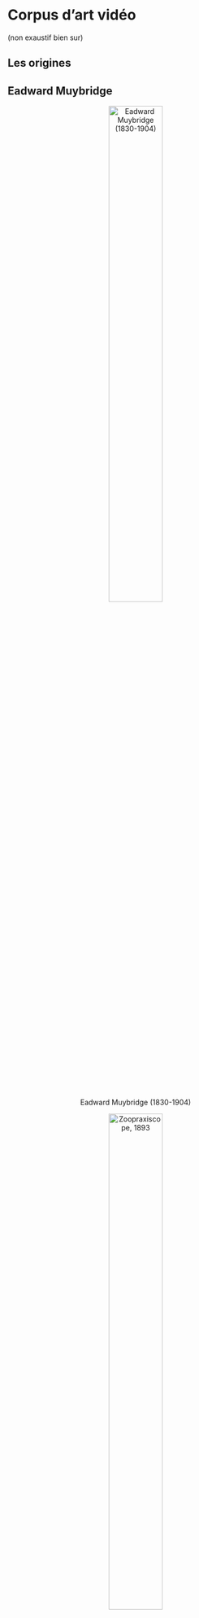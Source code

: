 # Corpus d'art vidéo {#corpus}

(non exaustif bien sur)

## Les origines 

## Eadward Muybridge

<center>
![Eadward Muybridge (1830-1904)](medias/corpus/muybridge/Optic_Projection_fig_411.jpg){width=50%} 

![Zoopraxiscope, 1893](medias/corpus/muybridge/Zoopraxiscope_16485d.gif){width=50%} 

![Phénakistiscope, 1893](medias/corpus/muybridge/Phenakistoscope.gif){width=50%} 

![Chronophotographie  "Eadweard Muybridge" by floorvan is licensed with CC BY-SA 2.0. To view a copy of this license, visit https://creativecommons.org/licenses/by-sa/2.0/ ](medias/corpus/muybridge/3695958436_43ae8a57db_b.jpg)

</center>

* https://fr.wikipedia.org/wiki/Ph%C3%A9nakistiscope
* https://fr.wikipedia.org/wiki/Eadweard_Muybridge
* http://www.artwiki.fr/?EdwardMuybridge


## Georges Mélies 
<center>
![Georges Mélies, 1861-1938](medias/corpus/melies/George_Melies.jpg){width=50%} 

![Le Voyage dans la Lune, 1902](medias/corpus/melies/voyage_dans_la_lune.gif){width=50%} 

![La Sirène, 1904](medias/corpus/melies/sirene_1904.gif){width=50%} 

![coloration manuel](medias/corpus/melies/b25.gif){width=50%} 

</center>

* http://www.artwiki.fr/?GeorgesMelies
* https://fr.wikipedia.org/wiki/Georges_M%C3%A9li%C3%A8s



## Dziga Vertov
<center>

![Dziga Vertov, 1896-1954](medias/corpus/vertov/Dziga-Vertov.jpg)

![The Man with the Movie Camera. 1929](medias/corpus/vertov/ManWAMovieCamera_1929_DzigaVertov.jpg)

![http://www.medienkunstnetz.de/works/der-mann-mit-derkamera/](medias/corpus/vertov/bild.jpg)

</center>

* https://www.moma.org/explore/inside_out/2010/04/20/dziga-vertov/
* http://www.artwiki.fr/?DzigaVertov


## Futurisme et l'art vidéo

## Umberto Boccioni
<center>
![Par Umberto Boccioni — Peggy Guggenheim Collection, Domaine public, https://commons.wikimedia.org/w/index.php?curid=38418936](medias/corpus/boccioni/Umberto_Boccioni_1913Dinamismo_di_un_ciclista.jpg)

## Anton Giulio Bragaglia
<center>

![Anton Giulio Bragaglia, 1890-1960](medias/corpus/bragaglia/Bragaglia_a_giulio.jpg){width=50%}

!["Man playing the double bass", 1911](medias/corpus/bragaglia/Anton-Giulio-Bragaglia-fotodinamica-02.jpg){width=75%}

!["The slap", 1910](medias/corpus/bragaglia/Anton-Giulio-Bragaglia-fotodinamica-04.jpg){width=75%}

!["Bow", 1911](medias/corpus/bragaglia/Anton-Giulio-Bragaglia-fotodinamica-05.jpg){width=75%}

!["Self portrait", 1913](medias/corpus/bragaglia/Anton-Giulio-Bragaglia-fotodinamica-06.jpg){width=75%}

!["Smoker", 1913](medias/corpus/bragaglia/Anton-Giulio-Bragaglia-fotodinamica-07.jpg){width=75%}

!["Waving", 1911](medias/corpus/bragaglia/Anton-Giulio-Bragaglia-fotodinamica-08.jpg){width=75%}

!["Poly-physiognomic portrait of U. Boccioni", 1913](medias/corpus/bragaglia/Anton-Giulio-Bragaglia-fotodinamica-09.jpg){width=75%}

!["Photodynamic portrait of a woman", 1924](medias/corpus/bragaglia/Anton-Giulio-Bragaglia-fotodinamica-11.jpg){width=75%}

!["Typist", 1911](medias/corpus/bragaglia/Anton-Giulio-Bragaglia-fotodinamica-12.jpg){width=75%}

!["L'éventail", 1928 ](medias/corpus/bragaglia/Anton-Giulio-Bragaglia-fotodinamica-13.jpg){width=75%}


<iframe width="640" height="480" src="https://www.youtube.com/embed/TxaIk26Pc-g" frameborder="0" allow="accelerometer; autoplay; clipboard-write; encrypted-media; gyroscope; picture-in-picture" allowfullscreen></iframe>

</center>

* https://www.italianways.com/past-and-futurism-in-bragaglias-photodynamics/
* http://www.artwiki.fr/?FuturismeArtvideo

## Marcel Duchamp
<center>
![Marcel Duchamp, 1887-1968](medias/corpus/duchamp/MarcelduchampEcologie_portrait_duchamp.jpg){width=75%}


![Rotoreliefs, 1926](medias/corpus/duchamp/MarcelduchampEcologie_duchamp_rotoreliefs.jpg)


![Plaque rotative sur verre, ~1920-1923](medias/corpus/duchamp/MarcelduchampEcologie_ducha_rotative_plaque_verre.jpg)


<iframe width="100%" height="480px"  src="https://www.youtube.com/embed/dXINTf8kXCc" frameborder="0" allow="accelerometer; autoplay; clipboard-write; encrypted-media; gyroscope; picture-in-picture" allowfullscreen></iframe>
> Rotoreliefs, 1926



</center>

> La participation du spectateur, l'oeuvre ouverte:
>
> «Ce sont les regardeurs qui font les tableaux»
>
> «Somme toute, l'artiste n'est pas seul à accomplir l'acte de création car le spectateur établit le contact de l'oeuvre avec le monde extérieur en déchiffrant et en interprétant ses qualifications profondes et par là, ajoute sa propre contribution au processus créatif.»  
> -- <cite>Marcel Duchamp</cite>


> Il invente par ses Rotoreliefs l'Art cinétique


* http://www.artwiki.fr/?MarcelduchampEcologie
* https://fr.wikipedia.org/wiki/Marcel_Duchamp



## Stan Brakhage

<center>
![Stan Brakhage, 1933-2003](medias/corpus/brakhage/Stan_Brakhage_(circa_1976).jpg){width=50%}


<iframe width="100%" height="480px" src="https://www.youtube.com/embed/S5P5vkegmvU" frameborder="0" allow="accelerometer; autoplay; clipboard-write; encrypted-media; gyroscope; picture-in-picture" allowfullscreen></iframe>
 > Mothlight - Stan Brakhage [1963]
 >
 > On retrouve cette technique d'intervention sur la pellicule de manière encore plus marquée pour Mothlight, en 1963. Pour ce court-métrage, Brakhage ne s'est pas servi de caméra : il a inséré entre deux pellicules des feuilles et des insectes, ce qui donne de nouveau un rythme de défilement extrêmement rapide.
 > <cite> art wiki </cite>


<iframe width="100%" height="480px" src="https://www.youtube.com/embed/ESLn1OUxMGI" frameborder="0" allow="accelerometer; autoplay; clipboard-write; encrypted-media; gyroscope; picture-in-picture" allowfullscreen></iframe>
> The Dante Quartet - Stan Brakhage [1987]

</center>

* http://www.artwiki.fr/?StanBrakhage
* https://en.wikipedia.org/wiki/Stan_Brakhage


## John Milton Cage
* http://www.artwiki.fr/?JohnCage


## Norman McLaren

<center>

![Norman McLaren, 1914-1987](medias/corpus/mclaren/Norman_McLaren_drawing_on_film_-_1944.jpg)

<iframe width="100%" height="480px" src="https://www.youtube.com/embed/Q0vgZv_JWfM" frameborder="0" allow="accelerometer; autoplay; clipboard-write; encrypted-media; gyroscope; picture-in-picture" allowfullscreen></iframe>
> Pen Point Percussion (1958)

<iframe width="100%" height="480px" src="https://www.youtube.com/embed/0yJRWUAKgnY" frameborder="0" allow="accelerometer; autoplay; clipboard-write; encrypted-media; gyroscope; picture-in-picture" allowfullscreen></iframe>
> Mosaic (1965)

<iframe width="100%" height="480px" src="https://www.youtube.com/embed/UmSzc8mBJCM" frameborder="0" allow="accelerometer; autoplay; clipboard-write; encrypted-media; gyroscope; picture-in-picture" allowfullscreen></iframe>
> Synchromy (1971)

<iframe width="100%" height="480" src="https://www.youtube.com/embed/86Wp96uG-N8" frameborder="0" allow="accelerometer; autoplay; clipboard-write; encrypted-media; gyroscope; picture-in-picture" allowfullscreen></iframe>
> A Phantasy in Colors (1949)

</center>

* https://www.onf.ca/cineastes/norman-mclaren/
* https://fr.wikipedia.org/wiki/Norman_McLaren
* http://www.artwiki.fr/?NormanMcLaren

## 1960 et le début de la vidéo
<center>


```r
knitr::include_graphics(c("medias/corpus/1960/Charles_Bensinger_video_guide_2.jpg","medias/corpus/1960/Charles_Bensinger_video_guide_3.jpg"))
``` 

</center>

* https://cool.culturalheritage.org/videopreservation/vid_guide/
* https://en.wikipedia.org/wiki/Portapak


## Nam June Paik
<center>
![Nam June Paik, 1932-2006](medias/corpus/paik/paik_10.jpg)

```r
knitr::include_graphics(c("medias/corpus/paik/____NamJunepaik_0220452w_namjunepaikzenfortv1961975_vignette_300_209_20150414152312_20150414153250.jpg","medias/corpus/paik/__NamJunepaik_22222_vignette_300_209_20150414121039_20150414121316.jpg","medias/corpus/paik/_NamJunepaik_paik_magnet_tv_20150506194428_20150506194457.jpg"))
``` 

</center>
* http://www.artwiki.fr/?NamjunePaik
* https://fr.wikipedia.org/wiki/Nam_June_Paik

## Steina and Woody Vasulka

<center>

</center>

* https://www.fondation-langlois.org/html/f/page.php?NumPage=435
* http://www.sonore-visuel.fr/fr/evenement/au-commencement-etait-le-bruit-la-poesie-electronique-de-steina-et-woody-vasulka
* http://www.vasulka.org/
* https://www.fondation-langlois.org/html/f/page.php?NumPage=495
* https://www.eai.org/artists/steina-and-woody-vasulka/biography


## Wolf Vostell

<center>

</center>

* http://www.artwiki.fr/?WolfVostell

## Les Levine

<center>
</center>

* http://www.artwiki.fr/?LesLevine

## 1970

## Valie Export

* http://www.artwiki.fr/?ValieExport

## Frank Gillette

* http://www.artwiki.fr/?FrankGillette

## Michael Snow

* http://www.artwiki.fr/?MichaelSnow

## Jud Yalkut

* http://www.artwiki.fr/?JudYalkut

## Shigeko Kubota

* http://www.artwiki.fr/?ShigekoKubota

## Marina Abramovic & Ulay

* http://www.artwiki.fr/?AbramoviculayVideo70




## Jean-Pierre Boyer 

<center>

![Jean-Pierre Boyer, 1950 - ](medias/corpus/boyer/Portrait-e2288.jpg){width=50%}

![Chant magnetique](medias/corpus/boyer/Chant-magnetique.jpg)

![Eau](medias/corpus/boyer/Eau.jpg)

![Amertube](medias/corpus/boyer/L-Amertube-2f5ae.jpg)

![Phonoptic](medias/corpus/boyer/Phonoptic-33bd2.jpg)

![video cortex](medias/corpus/boyer/Video-Cortex-b8d37.jpg)

</center>

* https://www.horschamp.qc.ca/spip.php?article535
* https://vitheque.com/en/directors/jean-pierre-boyer
* https://www.fondation-langlois.org/html/e/page.php?NumPage=1839
* https://www.fondation-langlois.org/html/e/research.php?zoom=3&Filtres=5&Numero=i00005710&MotsCles=Jean-Pierre+Boyer


## David Rokeby

<center>

![David Rokeby, 1960-](medias/corpus/rokeby/d00004229-wide.jpg){width=75%}

Very Nervous System (1986-90)

<iframe src="https://player.vimeo.com/video/17231343" width="640" height="480" frameborder="0" allow="autoplay; fullscreen; picture-in-picture" allowfullscreen></iframe>
<p><a href="https://vimeo.com/17231343">Very Nervous System (1987 version)</a> from <a href="https://vimeo.com/davidrokeby">David Rokeby</a> on <a href="https://vimeo.com">Vimeo</a>.</p>


<iframe src="https://player.vimeo.com/video/8120954" width="640" height="424" frameborder="0" allow="autoplay; fullscreen; picture-in-picture" allowfullscreen></iframe>
<p><a href="https://vimeo.com/8120954">Very Nervous System (1982-1991) by David Rokeby</a> from <a href="https://vimeo.com/davidrokeby">David Rokeby</a> on <a href="https://vimeo.com">Vimeo</a>.</p>


</center>

* https://www.fondation-langlois.org/html/e/page.php?NumPage=1951
* http://www.davidrokeby.com/vns.html
* https://www.arshake.com/en/interview-david-rokeby/


## Ryoji Ikeda

<iframe title="vimeo-player" src="https://player.vimeo.com/video/91499224" width="100%" height="360" frameborder="0" allowfullscreen></iframe>

<iframe title="vimeo-player" src="https://player.vimeo.com/video/49873167" width="100%" height="360" frameborder="0" allowfullscreen></iframe>


https://www.ryojiikeda.com/

http://www.artwiki.fr/?RyojiIkeda

## Contemporains 

## Alexandre Burton + Julien Roy
<center>
<iframe src="https://player.vimeo.com/video/239921625?title=0&byline=0&portrait=0" width="100%" height="360" frameborder="0" allow="autoplay; fullscreen; picture-in-picture" allowfullscreen></iframe>
<p><a href="https://vimeo.com/239921625">trois pi&egrave;ces avec des titres - MUTEK Montr&eacute;al 2017</a> from <a href="https://vimeo.com/artificiel">artificiel</a> on <a href="https://vimeo.com">Vimeo</a>.</p>
</center>
* https://www.artificiel.org/projet/3pieces


## Sabrina Ratté

<iframe title="vimeo-player" src="https://player.vimeo.com/video/495505591" width="100%" height="360" frameborder="0" allowfullscreen></iframe>


* http://sabrinaratte.com/FLORALIA-2021
* https://infrarouge.org/productions#/introduction-la-violence/
* http://sabrinaratte.com/filter/VIDEOS
* https://ellephant.org/artists/sabrina-ratte/

## Allison Moore 

* http://www.allisonmoore.net/about


## Guillaume Vallée

* https://www.gvallee.com/


## TIND :: thisisnotdesign

* http://tind.org/



## Dérapages

### DEADLINE 17 avril 2021 : date limite pour soumettre un film.

https://derapage.ca/?fbclid=IwAR1VeYPaM7V9x1IoA0_eM9vtRQpD9VERCpwDl4oRTxOXK_n41Vol67EQH5E

###  Dérapages  

https://www.youtube.com/results?search_query=derapage+festival

<iframe width="100%" height="480" src="https://www.youtube.com/embed/lvUH7b8x1DM" frameborder="0" allow="accelerometer; autoplay; clipboard-write; encrypted-media; gyroscope; picture-in-picture" allowfullscreen></iframe>

<iframe width="100%" height="480" src="https://www.youtube.com/embed/w3tx2bgip4o" frameborder="0" allow="accelerometer; autoplay; clipboard-write; encrypted-media; gyroscope; picture-in-picture" allowfullscreen></iframe>

<iframe width="100%" height="480" src="https://www.youtube.com/embed/sGUgCo1PkzE" frameborder="0" allow="accelerometer; autoplay; clipboard-write; encrypted-media; gyroscope; picture-in-picture" allowfullscreen></iframe>

<iframe width="100%" height="480" src="https://www.youtube.com/embed/DJgUtwhClj4" frameborder="0" allow="accelerometer; autoplay; clipboard-write; encrypted-media; gyroscope; picture-in-picture" allowfullscreen></iframe>

<iframe width="100%" height="480" src="https://www.youtube.com/embed/PPZP2A972LM" frameborder="0" allow="accelerometer; autoplay; clipboard-write; encrypted-media; gyroscope; picture-in-picture" allowfullscreen></iframe>

<iframe width="100%" height="480" src="https://www.youtube.com/embed/JUqmzbIsaAs" frameborder="0" allow="accelerometer; autoplay; clipboard-write; encrypted-media; gyroscope; picture-in-picture" allowfullscreen></iframe>






## Festivals 


###  *FILE* Electronic Language International Festival

* https://file.org.br/videoarte_2018/
* https://file.org.br/file_sp_2019/
* https://file.org.br/videoarte_2019/

### Mutek 

* https://mutek.org/en/artists/


### *ISEA* Inter-Society for the Electronic Arts 

* https://art2020.isea-international.org/art-portfolio/
* https://isea2020.isea-international.org/wp-content/uploads/2020/10/ISEA-Programme-book-271020.pdf


### HTMlles (Ada X)

* https://www.ada-x.org/productions/festival/